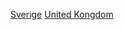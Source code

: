 {{portal box|國際關係|英國|瑞典}}
{{commonscat|Relations of Sweden and the United Kingdom}}
[[Category:英國雙邊關係|Sverige]]
[[Category:瑞典雙邊關係|United Kongdom]]